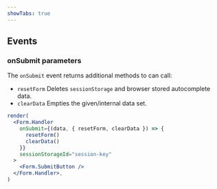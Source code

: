```yaml
---
showTabs: true
---
```



## Events

<PropertiesTable props={ProviderEvents} />

### onSubmit parameters

The `onSubmit` event returns additional methods to can call:

- `resetForm` Deletes `sessionStorage` and browser stored autocomplete data.
- `clearData` Empties the given/internal data set.

```jsx
render(
  <Form.Handler
    onSubmit={(data, { resetForm, clearData }) => {
      resetForm()
      clearData()
    }}
    sessionStorageId="session-key"
  >
    <Form.SubmitButton />
  </Form.Handler>,
)
```
